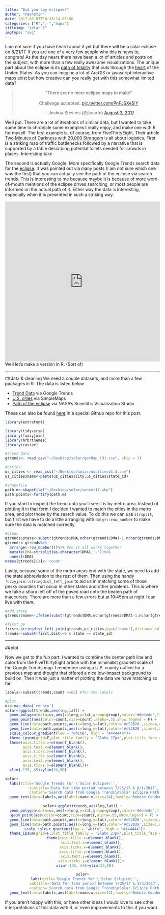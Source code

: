 ```yaml
---
title: "Did you say eclipse?"
author: "@awhstin"
date: 2017-08-07T18:13:14-05:00
categories: ["R",", ","maps"]
titleimg: "solar-1"
imgtype: "svg"
---
```

I am not sure if you have heard about it yet but there will be a solar eclipse on 8/21/17. If you are one of a very few people who this is news to, congrats! As the day nears there have been a lot of articles and posts on the subject, with more than a few really awesome visualizations. The unique part about the eclipse is its [path of totality](http://www.eclipse2017.org/2017/in_the_path.htm) that cuts through the [heart](https://www.youtube.com/results?search_query=total+eclipse+of+the+heart) of the United States. As you can imagine a lot of ArcGIS or javascript interactive maps exist but how creative can you really get with this somewhat limited data? 
<center>
<blockquote class="twitter-tweet" data-lang="en"><p lang="en" dir="ltr">&quot;There are no more eclipse maps to make&quot;<br><br>Challenge accepted. <a href="https://t.co/PnFJSXeSiY">pic.twitter.com/PnFJSXeSiY</a></p>&mdash; Joshua Stevens (@jscarto) <a href="https://twitter.com/jscarto/status/892933635761995780">August 3, 2017</a></blockquote>
<script async src="//platform.twitter.com/widgets.js" charset="utf-8"></script>
</center>
Well put. There are a lot of iterations of similar data, but I wanted to take some time to chronicle some examples I really enjoy, and make one with R for myself. The first example is, of course, from FiveThirtyEight. Their article [Two Minutes of Darkness with 20,000 Strangers](https://fivethirtyeight.com/features/eclipse-towns-planning/) is all about logistics. First is a striking map of traffic bottlenecks followed by a narrative that is supported by a table describing potential toilets needed for crowds in places. Interesting take.

The second is actually Google. More specifically Google Trends search data for the [eclipse](https://trends.google.com/trends/story/US_cu_YdGNpF0BAACx9M_en). It was pointed out via many posts (I am not sure which one was the first) that you can actually see the path of the eclipse via search trends. This is interesting to me because maybe it is because of more word-of-mouth mentions of the eclipse drives searching, or most people are informed on the actual path of it. Either way the data is interesting, especially when it is presented in such a striking way.

<iframe width='100%' height='520' frameborder='0' src='https://googledataorg.carto.com/u/googledata/viz/51003fc8-28bc-4ac8-9d30-3c430a19b0c1/embed_map' allowfullscreen webkitallowfullscreen mozallowfullscreen oallowfullscreen msallowfullscreen></iframe>

Well let's make a version in R. (Sort of)
<hr>
##data & cleaning
We need a couple datasets, and more than a few packages in R. The data is listed below

+ [Trend Data]() via Google Trends
+ [U.S. cities](http://simplemaps.com/data/us-cities) via SimpleMaps
+ [Path of the eclipse](https://svs.gsfc.nasa.gov/4518) via NASA's Scientific Visualization Studio 

These can also be found [here](https://github.com/awhstin/solareclipse) in a special Github repo for this post.

```r
library(extrafont)
```
```r
library(tidyverse)
library(fuzzyjoin)
library(hrbrthemes)
library(raster)

#trend data
gtrends<- read_csv("~/Desktop/solar/geoMap (3).csv", skip = 2)

#cities
us_cities <- read_csv("~/Desktop/solar/uscitiesv1.3.csv")
us_cities$name<-paste(us_cities$city,us_cities$state_id)

#shapefile
path.m<-shapefile("~/Desktop/solar/center17.shp")
path.points<-fortify(path.m)
```

If you start to inspect the trend data you'll see it is by metro area. Instead of plotting it in that form I decided I wanted to match the cities in the metro area, and plot those by the search value. To do this we can use <code>strsplit</code>, but first we have to do a little arranging with <code>dplyr::row_number</code> to make sure the data is matched correctly. 

```r
#clean
gtrends$state<-substr(gtrends$DMA,nchar(gtrends$DMA)-1,nchar(gtrends$DMA))
gtrends<-gtrends%>%
  arrange(-row_number())%>% #so it all works together
  mutate(DMA=strsplit(as.character(DMA),'-'))%>%
  unnest(DMA)
names(gtrends)[1]<-'count'
```

Lastly, because some of the metro areas end with the state, we need to add the state abbreviation to the rest of them. Then using the handy <code>fuzzyjoin::stringdist_left_join</code> to aid us in matching some of those pesky counties that occur in other states and other problems. This is where we take a sharp left off of the paved road onto the beaten path of inaccuracy. There are more than a few errors but at 10:45pm at night I can live with them.  
```r
#add state
gtrends$name<-ifelse(substr(gtrends$DMA,nchar(gtrends$DMA)-1,nchar(gtrends$DMA))==gtrends$state,gtrends$DMA,paste(gtrends$DMA,gtrends$state))

#first go
first<-stringdist_left_join(gtrends,us_cities,by=c('name'),distance_col='dist')
trends<-subset(first,dist<=0 & state == state_id)
```
<hr>
##plot

Now we get to the fun part. I wanted to combine the center path line and color from the FiveThirtyEight article with the minimalist gradient scale of the Google Trends map. I remember using a U.S. county outline for a previous map and thought that offered a nice low-impact background to build on. Then it was just a matter of plotting the data we have matching so far. 

```r
labels<-subset(trends,count >=83) #for the labels

#plot
us<-map_data('county')
solar<-ggplot(trends,aes(lng,lat)) +
  geom_polygon(data=us,aes(x=long,y=lat,group=group),color='#dedede',fill=NA,alpha=.45,cex=.35,show.legend = F)+
  geom_point(aes(color=count,size=count),alpha=.55,show.legend = F) +
  geom_line(data=path.points,aes(x=long,y=lat),color='#c52828',size=4,alpha=.25,show.legend = F)+
  geom_line(data=path.points,aes(x=long,y=lat),color='#c52828',size=1,alpha=.75,show.legend = F)+
  scale_colour_gradient(low = "white", high = "#444444")+
  theme_ipsum(grid=F,plot_title_family = 'Slabo 27px',plot_title_face = 'bold',subtitle_size = 10,base_family = 'Roboto Condensed')+
  theme(axis.title.x=element_blank(),
        axis.text.x=element_blank(),
        axis.ticks.x=element_blank(),
        axis.title.y=element_blank(),
        axis.text.y=element_blank(),
        axis.ticks.y=element_blank())+
  xlim(-135,-65)+ylim(20,50)

solar+
  labs(title='Google Trends for \'Solar Eclipse\'',
           subtitle='Data for time period between 7/25/17 & 8/1/2017',
           caption='Search data from Google Trends\nSolar Eclipse Path Shapefile from NASA')+
  geom_text(data=labels,aes(label=name.x,size=14),family='Roboto Condensed' ,show.legend = F,check_overlap = T)
```
<center>
```r
solar<-ggplot(trends,aes(lng,lat)) +
  geom_polygon(data=us,aes(x=long,y=lat,group=group),color='#dedede',fill=NA,alpha=.45,cex=.35,show.legend = F)+
  geom_point(aes(color=count,size=count),alpha=.55,show.legend = F) +
  geom_line(data=path.points,aes(x=long,y=lat),color='#c52828',size=4,alpha=.25,show.legend = F)+
  geom_line(data=path.points,aes(x=long,y=lat),color='#c52828',size=1,alpha=.75,show.legend = F)+
  scale_colour_gradient(low = "white", high = "#444444")+
  theme_ipsum(grid=F,plot_title_family = 'Slabo 27px',plot_title_face = 'bold',subtitle_size = 10,base_family = 'Roboto Condensed')+
  theme(axis.title.x=element_blank(),
        axis.text.x=element_blank(),
        axis.ticks.x=element_blank(),
        axis.title.y=element_blank(),
        axis.text.y=element_blank(),
        axis.ticks.y=element_blank())+
  xlim(-135,-65)+ylim(20,50)

solar+
  labs(title='Google Trends for \'Solar Eclipse\'',
           subtitle='Data for time period between 7/25/17 & 8/1/2017',
           caption='Search data from Google Trends\nSolar Eclipse Path Shapefile from NASA')+
  geom_text(data=labels,aes(label=name.x,size=14),family='Roboto Condensed' ,show.legend = F,check_overlap = T)
```
</center>

If you aren't happy with this, or have other ideas I would love to see other interpretations of this data with R, or even improvements to this if you want.
